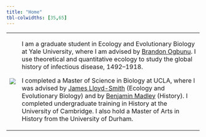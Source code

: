 ```yaml
---
title: "Home"
tbl-colwidths: [35,65]
---
```


+----------------------+------------------------------------------------------------------------------------------------------------------------------------------------------------------------------------------------------------------------------------------------------------------------------------------------------------------------------------------------------------------------------------------------------------------------+
| ![](eb_headshot.png) | I am a graduate student in Ecology and Evolutionary Biology at Yale University, where I am advised by [Brandon Ogbunu](https://ogbunulab.yale.edu/). I use theoretical and quantitative ecology to study the global history of infectious disease, 1492--1918.                                                                                                                                                         |
|                      |                                                                                                                                                                                                                                                                                                                                                                                                                        |
|                      | I completed a Master of Science in Biology at UCLA, where I was advised by [James Lloyd-Smith](https://faculty.eeb.ucla.edu/lloydsmith/) (Ecology and Evolutionary Biology) and by [Benjamin Madley](https://history.ucla.edu/person/benjamin-madley/) (History). I completed undergraduate training in History at the University of Cambridge. I also hold a Master of Arts in History from the University of Durham. |
+----------------------+------------------------------------------------------------------------------------------------------------------------------------------------------------------------------------------------------------------------------------------------------------------------------------------------------------------------------------------------------------------------------------------------------------------------+

